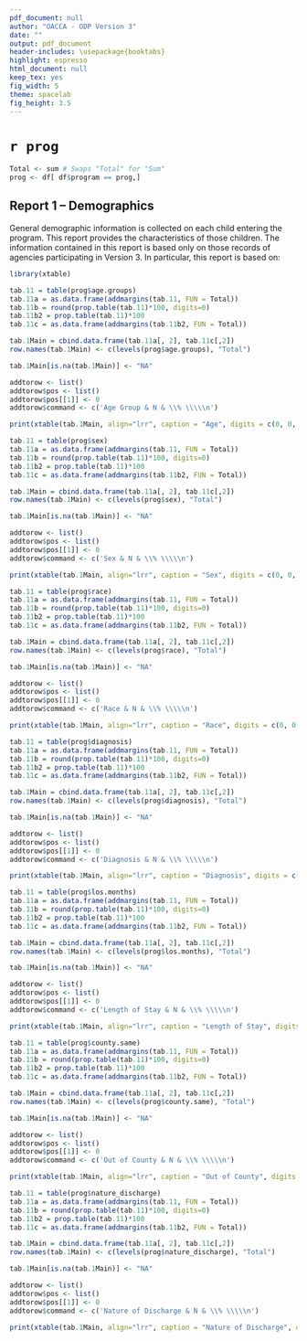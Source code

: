 ```yaml
---
pdf_document: null
author: "OACCA - ODP Version 3"
date: ""
output: pdf_document
header-includes: \usepackage{booktabs}
highlight: espresso
html_document: null
keep_tex: yes
fig_width: 5
theme: spacelab
fig_height: 3.5
---
```



# `r prog`
```r
Total <- sum # Swaps "Total" for "Sum"
prog <- df[ df$program == prog,]
```




## Report 1 -- Demographics

General demographic information is collected on each child entering the program. This report provides the characteristics of those children. The information contained in this report is based only on those records of agencies participating in Version 3. In particular, this report is based on:

\begin{itemize}
  \item `r length(prog$id)` Aggregate records
\end{itemize}



```r
library(xtable)

tab.11 = table(prog$age.groups)
tab.11a = as.data.frame(addmargins(tab.11, FUN = Total))
tab.11b = round(prop.table(tab.11)*100, digits=0)
tab.11b2 = prop.table(tab.11)*100
tab.11c = as.data.frame(addmargins(tab.11b2, FUN = Total))

tab.1Main = cbind.data.frame(tab.11a[, 2], tab.11c[,2])
row.names(tab.1Main) <- c(levels(prog$age.groups), "Total")

tab.1Main[is.na(tab.1Main)] <- "NA"

addtorow <- list()
addtorow$pos <- list()
addtorow$pos[[1]] <- 0
addtorow$command <- c('Age Group & N & \\% \\\\\n')

print(xtable(tab.1Main, align="lrr", caption = "Age", digits = c(0, 0, 2)),hline.after = c(0, -1, (length(tab.1Main[,1])-1), length(tab.1Main[,1])), type='latex', comment=FALSE, include.rownames=T, include.colnames = F, caption.placement = "top", booktabs = TRUE, add.to.row = addtorow)
```


```r
tab.11 = table(prog$sex)
tab.11a = as.data.frame(addmargins(tab.11, FUN = Total))
tab.11b = round(prop.table(tab.11)*100, digits=0)
tab.11b2 = prop.table(tab.11)*100
tab.11c = as.data.frame(addmargins(tab.11b2, FUN = Total))

tab.1Main = cbind.data.frame(tab.11a[, 2], tab.11c[,2])
row.names(tab.1Main) <- c(levels(prog$sex), "Total")

tab.1Main[is.na(tab.1Main)] <- "NA"

addtorow <- list()
addtorow$pos <- list()
addtorow$pos[[1]] <- 0
addtorow$command <- c('Sex & N & \\% \\\\\n')

print(xtable(tab.1Main, align="lrr", caption = "Sex", digits = c(0, 0, 2)),hline.after = c(0, -1, (length(tab.1Main[,1])-1), length(tab.1Main[,1])), type='latex', comment=FALSE, include.rownames=T, include.colnames = F, caption.placement = "top", booktabs = TRUE, add.to.row = addtorow)
```


```r
tab.11 = table(prog$race)
tab.11a = as.data.frame(addmargins(tab.11, FUN = Total))
tab.11b = round(prop.table(tab.11)*100, digits=0)
tab.11b2 = prop.table(tab.11)*100
tab.11c = as.data.frame(addmargins(tab.11b2, FUN = Total))

tab.1Main = cbind.data.frame(tab.11a[, 2], tab.11c[,2])
row.names(tab.1Main) <- c(levels(prog$race), "Total")

tab.1Main[is.na(tab.1Main)] <- "NA"

addtorow <- list()
addtorow$pos <- list()
addtorow$pos[[1]] <- 0
addtorow$command <- c('Race & N & \\% \\\\\n')

print(xtable(tab.1Main, align="lrr", caption = "Race", digits = c(0, 0, 2)),hline.after = c(0, -1, (length(tab.1Main[,1])-1), length(tab.1Main[,1])), type='latex', comment=FALSE, include.rownames=T, include.colnames = F, caption.placement = "top", booktabs = TRUE, add.to.row = addtorow)
```


```r
tab.11 = table(prog$diagnosis)
tab.11a = as.data.frame(addmargins(tab.11, FUN = Total))
tab.11b = round(prop.table(tab.11)*100, digits=0)
tab.11b2 = prop.table(tab.11)*100
tab.11c = as.data.frame(addmargins(tab.11b2, FUN = Total))

tab.1Main = cbind.data.frame(tab.11a[, 2], tab.11c[,2])
row.names(tab.1Main) <- c(levels(prog$diagnosis), "Total")

tab.1Main[is.na(tab.1Main)] <- "NA"

addtorow <- list()
addtorow$pos <- list()
addtorow$pos[[1]] <- 0
addtorow$command <- c('Diagnosis & N & \\% \\\\\n')

print(xtable(tab.1Main, align="lrr", caption = "Diagnosis", digits = c(0, 0, 2)),hline.after = c(0, -1, (length(tab.1Main[,1])-1), length(tab.1Main[,1])), type='latex', comment=FALSE, include.rownames=T, include.colnames = F, caption.placement = "top", booktabs = TRUE, add.to.row = addtorow)
```


```r
tab.11 = table(prog$los.months)
tab.11a = as.data.frame(addmargins(tab.11, FUN = Total))
tab.11b = round(prop.table(tab.11)*100, digits=0)
tab.11b2 = prop.table(tab.11)*100
tab.11c = as.data.frame(addmargins(tab.11b2, FUN = Total))

tab.1Main = cbind.data.frame(tab.11a[, 2], tab.11c[,2])
row.names(tab.1Main) <- c(levels(prog$los.months), "Total")

tab.1Main[is.na(tab.1Main)] <- "NA"

addtorow <- list()
addtorow$pos <- list()
addtorow$pos[[1]] <- 0
addtorow$command <- c('Length of Stay & N & \\% \\\\\n')

print(xtable(tab.1Main, align="lrr", caption = "Length of Stay", digits = c(0, 0, 2)),hline.after = c(0, -1, (length(tab.1Main[,1])-1), length(tab.1Main[,1])), type='latex', comment=FALSE, include.rownames=T, include.colnames = F, caption.placement = "top", booktabs = TRUE, add.to.row = addtorow)
```


```r
tab.11 = table(prog$county.same)
tab.11a = as.data.frame(addmargins(tab.11, FUN = Total))
tab.11b = round(prop.table(tab.11)*100, digits=0)
tab.11b2 = prop.table(tab.11)*100
tab.11c = as.data.frame(addmargins(tab.11b2, FUN = Total))

tab.1Main = cbind.data.frame(tab.11a[, 2], tab.11c[,2])
row.names(tab.1Main) <- c(levels(prog$county.same), "Total")

tab.1Main[is.na(tab.1Main)] <- "NA"

addtorow <- list()
addtorow$pos <- list()
addtorow$pos[[1]] <- 0
addtorow$command <- c('Out of County & N & \\% \\\\\n')

print(xtable(tab.1Main, align="lrr", caption = "Out of County", digits = c(0, 0, 2)),hline.after = c(0, -1, (length(tab.1Main[,1])-1), length(tab.1Main[,1])), type='latex', comment=FALSE, include.rownames=T, include.colnames = F, caption.placement = "top", booktabs = TRUE, add.to.row = addtorow)
```


```r
tab.11 = table(prog$nature_discharge)
tab.11a = as.data.frame(addmargins(tab.11, FUN = Total))
tab.11b = round(prop.table(tab.11)*100, digits=0)
tab.11b2 = prop.table(tab.11)*100
tab.11c = as.data.frame(addmargins(tab.11b2, FUN = Total))

tab.1Main = cbind.data.frame(tab.11a[, 2], tab.11c[,2])
row.names(tab.1Main) <- c(levels(prog$nature_discharge), "Total")

tab.1Main[is.na(tab.1Main)] <- "NA"

addtorow <- list()
addtorow$pos <- list()
addtorow$pos[[1]] <- 0
addtorow$command <- c('Nature of Discharge & N & \\% \\\\\n')

print(xtable(tab.1Main, align="lrr", caption = "Nature of Discharge", digits = c(0, 0, 2)),hline.after = c(0, -1, (length(tab.1Main[,1])-1), length(tab.1Main[,1])), type='latex', comment=FALSE, include.rownames=T, include.colnames = F, caption.placement = "top", booktabs = TRUE, add.to.row = addtorow)
```
